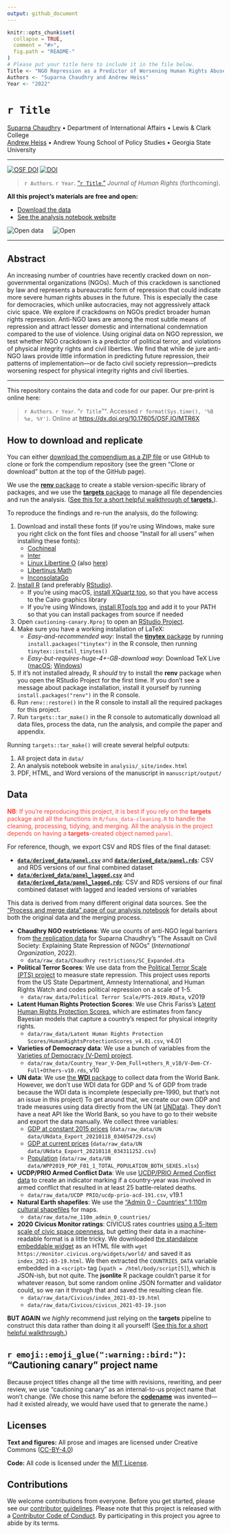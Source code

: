 ```yaml
---
output: github_document
---
```


<!-- README.md is generated from README.Rmd. Please edit that file -->

```r
knitr::opts_chunk$set(
  collapse = TRUE,
  comment = "#>",
  fig.path = "README-"
)
# Please put your title here to include it in the file below.
Title <- "NGO Repression as a Predictor of Worsening Human Rights Abuses"
Authors <- "Suparna Chaudhry and Andrew Heiss"
Year <- "2022"
```

# `r Title`

[Suparna Chaudhry](http://www.suparnachaudhry.com/) • Department of International Affairs • Lewis \& Clark College  
[Andrew Heiss](https://www.andrewheiss.com/) • Andrew Young School of Policy Studies • Georgia State University

---

[![OSF DOI](https://img.shields.io/badge/OSF-10.17605%2FOSF.IO%2FMTR6X-blue)](https://dx.doi.org/10.17605/OSF.IO/MTR6X) [![DOI](https://zenodo.org/badge/DOI/10.5281/zenodo.5715402.svg)](https://doi.org/10.5281/zenodo.5715402)

> `r Authors`. `r Year`. ["`r Title`,"](https://doi.org/10.1177/0899764020971045) *Journal of Human Rights* (forthcoming).

**All this project's materials are free and open:**

- [Download the data](#data)
- [See the analysis notebook website](https://stats.andrewheiss.com/cautioning-canary/)

![Open data](img/data_large_color.png) &emsp; ![Open](img/materials_large_color.png)

---

## Abstract

An increasing number of countries have recently cracked down on non-governmental organizations (NGOs). Much of this crackdown is sanctioned by law and represents a bureaucratic form of repression that could indicate more severe human rights abuses in the future. This is especially the case for democracies, which unlike autocracies, may not aggressively attack civic space. We explore if crackdowns on NGOs predict broader human rights repression. Anti-NGO laws are among the most subtle means of repression and attract lesser domestic and international condemnation compared to the use of violence. Using original data on NGO repression, we test whether NGO crackdown is a predictor of political terror, and violations of physical integrity rights and civil liberties. We find that while de jure anti-NGO laws provide little information in predicting future repression, their patterns of implementation—or de facto civil society repression—predicts worsening respect for physical integrity rights and civil liberties.

---

This repository contains the data and code for our paper. Our pre-print is online here:

> `r Authors`. `r Year`. "`r Title`"". Accessed `r format(Sys.time(), '%B %e, %Y')`. Online at <https://dx.doi.org/10.17605/OSF.IO/MTR6X>

## How to download and replicate

You can either [download the compendium as a ZIP file](/archive/master.zip) or use GitHub to clone or fork the compendium repository (see the green "Clone or download" button at the top of the GitHub page).

We use the [**renv** package](https://rstudio.github.io/renv/articles/renv.html) to create a stable version-specific library of packages, and we use the [**targets** package](https://docs.ropensci.org/targets/) to manage all file dependencies and run the analysis. ([See this for a short helpful walkthrough of **targets**.](https://books.ropensci.org/targets/walkthrough.html)).

To reproduce the findings and re-run the analysis, do the following:

1. Download and install these fonts (if you’re using Windows, make sure you right click on the font files and choose “Install for all users” when installing these fonts):
    - [Cochineal](https://fontesk.com/cochineal-typeface/)
    - [Inter](https://fonts.google.com/specimen/Inter)
    - [Linux Libertine O](https://www.cufonfonts.com/font/linux-libertine-o) (also [here](https://sourceforge.net/projects/linuxlibertine/))
    - [Libertinus Math](https://github.com/alerque/libertinus)
    - [InconsolataGo](https://github.com/ryanoasis/nerd-fonts/tree/master/patched-fonts/InconsolataGo)
2. [Install R](https://cloud.r-project.org/) (and preferably [RStudio](https://www.rstudio.com/products/rstudio/download/#download)).
    - If you're using macOS, [install XQuartz too](https://www.xquartz.org/), so that you have access to the Cairo graphics library
    - If you’re using Windows, [install RTools too](https://cran.r-project.org/bin/windows/Rtools/) and add it to your PATH so that you can install packages from source if needed
3. Open `cautioning-canary.Rproj` to open an [RStudio Project](https://r4ds.had.co.nz/workflow-projects.html).
4. Make sure you have a working installation of LaTeX:
    - *Easy-and-recommended way*: Install the [**tinytex** package](https://yihui.org/tinytex/) by running `install.packages("tinytex")` in the R console, then running `tinytex::install_tinytex()`
    - *Easy-but-requires-huge-4+-GB-download way*: Download TeX Live ([macOS](http://www.tug.org/mactex/); [Windows](https://miktex.org/))
5. If it's not installed already, R *should* try to install the **renv** package when you open the RStudio Project for the first time. If you don't see a message about package installation, install it yourself by running `install.packages("renv")` in the R console.
6. Run `renv::restore()` in the R console to install all the required packages for this project.
7. Run `targets::tar_make()` in the R console to automatically download all data files, process the data, run the analysis, and compile the paper and appendix.

Running `targets::tar_make()` will create several helpful outputs:

1. All project data in `data/`
2. An analysis notebook website in `analysis/_site/index.html`
3. PDF, HTML, and Word versions of the manuscript in `manuscript/output/`


## Data

<div style="color:#FF4136">
**NB**: If you're reproducing this project, it is best if you rely on the **targets** package and all the functions in `R/funs_data-cleaning.R` to handle the cleaning, processing, tidying, and merging. All the analysis in the project depends on having a **targets**-created object named `panel`.
</div>

For reference, though, we export CSV and RDS files of the final dataset:

- [**`data/derived_data/panel.csv`**](data/derived_data/panel.csv) and [**`data/derived_data/panel.rds`**](data/derived_data/panel.rds): CSV and RDS versions of our final combined dataset
- [**`data/derived_data/panel_lagged.csv`**](data/derived_data/panel_lagged.csv) and [**`data/derived_data/panel_lagged.rds`**](data/derived_data/panel_lagged.rds): CSV and RDS versions of our final combined dataset with lagged and leaded versions of variables

This data is derived from many different original data sources. See the ["Process and merge data" page of our analysis notebook](https://stats.andrewheiss.com/cautioning-canary/01_data-overview.html) for details about both the original data and the merging process.

- **Chaudhry NGO restrictions**: We use counts of anti-NGO legal barriers from [the replication data](https://doi.org/10.7910/DVN/JHOGNX) for Suparna Chaudhry's "The Assault on Civil Society: Explaining State Repression of NGOs" (*International Organization*, 2022).
    - `data/raw_data/Chaudhry restrictions/SC_Expanded.dta`
- **Political Terror Scores**: We use data from the [Political Terror Scale (PTS) project](http://www.politicalterrorscale.org/) to measure state repression. This project uses reports from the US State Department, Amnesty International, and Human Rights Watch and codes political repression on a scale of 1-5.
    - `data/raw_data/Political Terror Scale/PTS-2019.RData`, v2019
- **Latent Human Rights Protection Scores**: We use Chris Fariss's [Latent Human Rights Protection Scores](https://doi.org/10.7910/DVN/RQ85GK), which are estimates from fancy Bayesian models that capture a country's respect for physical integrity rights.
    - `data/raw_data/Latent Human Rights Protection Scores/HumanRightsProtectionScores_v4.01.csv`, v4.01
- **Varieties of Democracy data**: We use a bunch of variables from the [Varieties of Democracy (V-Dem) project](https://www.v-dem.net/en/).
    - `data/raw_data/Country_Year_V-Dem_Full+others_R_v10/V-Dem-CY-Full+Others-v10.rds`, v10
- **UN data**: We use [the **WDI** package](https://vincentarelbundock.github.io/WDI/) to collect data from the World Bank. However, we don't use WDI data for GDP and % of GDP from trade because the WDI data is incomplete (especially pre-1990, but that's not an issue in this project) To get around that, we create our own GDP and trade measures using data directly from the UN (at [UNData](https://data.un.org/)). They don't have a neat API like the World Bank, so you have to go to their website and export the data manually. We collect three variables: 
    - [GDP at constant 2015 prices](http://data.un.org/Data.aspx?q=gdp&d=SNAAMA&f=grID%3a102%3bcurrID%3aUSD%3bpcFlag%3a0) (`data/raw_data/UN data/UNdata_Export_20210118_034054729.csv`)
    - [GDP at current prices](http://data.un.org/Data.aspx?q=gdp&d=SNAAMA&f=grID%3a101%3bcurrID%3aUSD%3bpcFlag%3a0) (`data/raw_data/UN data/UNdata_Export_20210118_034311252.csv`)
    - [Population](https://population.un.org/wpp/Download/Standard/Population/) (`data/raw_data/UN data/WPP2019_POP_F01_1_TOTAL_POPULATION_BOTH_SEXES.xlsx`)
- **UCDP/PRIO Armed Conflict Data**: We use [UCDP/PRIO Armed Conflict data](https://ucdp.uu.se/downloads/index.html#armedconflict) to create an indicator marking if a country-year was involved in armed conflict that resulted in at least 25 battle-related deaths.
    - `data/raw_data/UCDP PRIO/ucdp-prio-acd-191.csv`, v19.1
- **Natural Earth shapefiles**: We use the ["Admin 0 - Countries" 1:110m cultural shapefiles](https://www.naturalearthdata.com/downloads/110m-cultural-vectors/) for maps.
    - `data/raw_data/ne_110m_admin_0_countries/`
- **2020 Civicus Monitor ratings**: CIVICUS rates countries [using a 5-item scale of civic space openness](https://monitor.civicus.org/widgets/world/), but getting their data in a machine-readable format is a little tricky. We downloaded [the standalone embeddable widget](https://monitor.civicus.org/widgets/world/) as an HTML file with `wget https://monitor.civicus.org/widgets/world/` and saved it as `index_2021-03-19.html`. We then extracted the `COUNTRIES_DATA` variable embedded in a `<script>` tag (`xpath = /html/body/script[5]`), which is JSON-ish, but not quite. The **jsonlite** R package couldn't parse it for whatever reason, but some random online JSON formatter and validator could, so we ran it through that and saved the resulting clean file.
    - `data/raw_data/Civicus/index_2021-03-19.html`
    - `data/raw_data/Civicus/civicus_2021-03-19.json`

**BUT AGAIN** we *highly* recommend just relying on the **targets** pipeline to construct this data rather than doing it all yourself! ([See this for a short helpful walkthrough.](https://books.ropensci.org/targets/walkthrough.html))


## `r emoji::emoji_glue(":warning::bird:")`: "Cautioning canary" project name

Because project titles change all the time with revisions, rewriting, and peer review, we use "cautioning canary" as an internal-to-us project name that won't change. (We chose this name before the [**codename**](http://svmiller.com/codename/) was invented—had it existed already, we would have used that to generate the name.)

## Licenses

**Text and figures:** All prose and images are licensed under Creative Commons ([CC-BY-4.0](http://creativecommons.org/licenses/by/4.0/))

**Code:** All code is licensed under the [MIT License](LICENSE.md).

## Contributions

We welcome contributions from everyone. Before you get started, please see our [contributor guidelines](CONTRIBUTING.md). Please note that this project is released with a [Contributor Code of Conduct](CONDUCT.md). By participating in this project you agree to abide by its terms.
